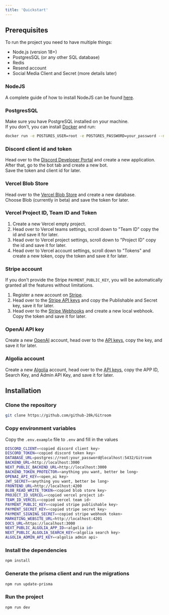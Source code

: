 ```yaml
---
title: 'Quickstart'
---
```


## Prerequisites
To run the project you need to have multiple things:
- Node.js (version 18+)
- PostgresSQL (or any other SQL database)
- Redis
- Resend account
- Social Media Client and Secret (more details later)

### NodeJS
A complete guide of how to install NodeJS can be found [here](https://nodejs.org/en/download/).

### PostgresSQL
Make sure you have PostgreSQL installed on your machine.<br />
If you don't, you can install [Docker](https://www.docker.com/products/docker-desktop) and run:

```bash
docker run -e POSTGRES_USER=root -e POSTGRES_PASSWORD=your_password --name postgres -p 5432:5432 -d postgres
```

### Discord client id and token
Head over to the [Discord Developer Portal](https://discord.com/developers/applications) and create a new application.<br />
After that, go to the bot tab and create a new bot.<br />
Save the token and client id for later.

### Vercel Blob Store
Head over to the [Vercel Blob Store](https://vercel.com/dashboard/stores) and create a new database.<br />
Choose Blob (currently in beta) and save the token for later.

### Vercel Project ID, Team ID and Token

1. Create a new Vercel empty project.
2. Head over to Vercel teams settings, scroll down to "Team ID" copy the id and save it for later.
3. Head over to Vercel project settings, scroll down to "Project ID" copy the id and save it for later.
4. Head over to Vercel account settings, scroll down to "Tokens" and create a new token, copy the token and save it for later.

### Stripe account

If you don't provide the Stripe `PAYMENT_PUBLIC_KEY`, you will be automatically granted all the features without limitations.

1. Register a new account on [Stripe](https://stripe.com/).<br />
2. Head over to the [Stripe API keys](https://dashboard.stripe.com/test/apikeys) and copy the Publishable and Secret key, save it for later.
3. Head over to the [Stripe Webhooks](https://dashboard.stripe.com/test/webhooks) and create a new local webhook.<br />
Copy the token and save it for later.

### OpenAI API key
Create a new [OpenAI](https://platform.openai.com) account, head over to the [API keys](https://platform.openai.com/api-keys), copy the key, and save it for later.

### Algolia account
Create a new [Algolia](https://www.algolia.com/) account, head over to the [API keys](https://www.algolia.com/api-keys), copy the APP ID, Search Key, and Admin API Key, and save it for later.

## Installation

### Clone the repository

```bash
git clone https://github.com/github-20k/Gitroom
```

### Copy environment variables
Copy the `.env.example` file to `.env` and fill in the values

```bash
DISCORD_CLIENT=<copied discord client key>
DISCORD_TOKEN=<copied discord token key>
DATABASE_URL=postgres://root:your_password@localhost:5432/Gitroom
BACKEND_URL=http://localhost:3000
NEXT_PUBLIC_BACKEND_URL=http://localhost:3000
BACKEND_TOKEN_PROTECTOR=<anything you want, better be long>
OPENAI_API_KEY=<open_ai key>
JWT_SECRET=<anything you want, better be long>
FRONTEND_URL=http://localhost:4200
BLOB_READ_WRITE_TOKEN=<copied blob store key>
PROJECT_ID_VERCEL=<copied vercel project id>
TEAM_ID_VERCEL=<copied vercel team id>
PAYMENT_PUBLIC_KEY=<copied stripe publishable key>
PAYMENT_SECRET_KEY=<copied stripe secret key>
PAYMENT_SIGNING_SECRET=<copied stripe webhook token>
MARKETING_WEBSITE_URL=http://localhost:4201
DOCS_URL=https://localhost:3000
NEXT_PUBLIC_ALGOLIA_APP_ID=<algolia id>
NEXT_PUBLIC_ALGOLIA_SEARCH_KEY=<algolia search key>
ALGOLIA_ADMIN_API_KEY=<algolia admin api>
```

### Install the dependencies

```bash
npm install
```

### Generate the prisma client and run the migrations

```bash
npm run update-prisma
```

### Run the project

```bash
npm run dev
```


